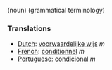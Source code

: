 (noun) (grammatical terminology)

===Translations===
*[[Dutch]]: [[voorwaardelijke wijs]] ''m''
*[[French]]: [[conditionnel]] ''m''
*[[Portuguese]]: [[condicional]] ''m''